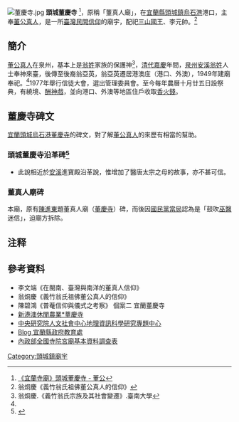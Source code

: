 [[File:董慶寺.jpg|thumb]]
'''頭城董慶寺'''  <ref>[http://temple.boncity.com/Yilan/12835.html 《宜蘭寺廟》頭城董慶寺 - 董公]</ref>，原稱「董真人廟」，在[[宜蘭縣|宜蘭縣]][[頭城鎮|頭城鎮]][[烏石港|烏石港]]港口，主奉[[董公真人|董公真人]]，是一所[[臺灣民間信仰|臺灣民間信仰]]的廟宇，配祀[[三山國王|三山國王]]、李元帥。<ref name="#1">翁烔慶《義竹翁氏祖佛董公真人的信仰》</ref>

==簡介==
[[董公真人|董公真人]]在泉州，基本上是[[翁姓|翁姓]]家族的保護神<ref>翁烔慶.《義竹翁氏宗族及其社會變遷》.臺南大學</ref>，[[清代|清代]][[嘉慶|嘉慶]]年間，[[泉州|泉州]][[安溪|安溪]][[翁姓|翁姓]]人士奉神來臺，後傳至後裔翁亞英，翁亞英遷居港澳庄（港口、外澳），1949年建廟奉祀。<ref name="#1"/>1977年舉行信徒大會，選出管理委員會。至今每年農曆十月廿五日設祭典，有繞境、[[酬神戲|酬神戲]]，並向港口、外澳等地區住戶收取[[香火錢|香火錢]]。

==董慶寺碑文==
[[宜蘭縣|宜蘭]][[頭城|頭城]][[烏石港|烏石港]][[董慶寺|董慶寺]]的碑文，對了解[[董公真人|董公真人]]的來歷有相當的幫助。

=== 頭城董慶寺沿革碑<ref>{{Cite web |url=https://www.temple01.com/temple-5cec84f.html |title=臺灣好廟網董慶寺 |accessdate=2016-08-24 |archive-date=2016-01-26 |archive-url=https://web.archive.org/web/20160126073027/https://www.temple01.com/temple-5cec84f.html |dead-url=no }}</ref> ===
{{cquote|頭城董慶寺沿革

董慶寺，醫神董公真人之琳宮，本西方古佛下凡，俗姓董名伯華，因得異人傳授，醫術日精。唐太宗貞觀初，國母皇太后疾，群醫束手，公年僅十三，爰喬裝老人，謁太宗進藥而治癒，帝欲加官進爵，公抱濟世救人之懷而辭。唯請敕賜廟號曰：「進寶殿」。並尊封為「董公真人」。

 }}
*此說相近於[[安溪|安溪]]進寶殿沿革說，惟增加了醫唐太宗之母的故事，亦不甚可信。

===  董真人廟碑 ===
本廟，原有[[陳進東|陳進東]]題董真人廟（[[董慶寺|董慶寺]]）碑，而後因[[國民黨|國民黨]][[當局|當局]]認為是「鼓吹[[巫醫|巫醫]]迷信」，迫廟方拆除。
{{cquote|董真人廟碑

神董氏，精岐黃，泉之安溪素所奉者也。有翁公亞英者奉來茲土，遂大展威信於斯，借翁公之軀竅，顯[[淳于意|倉公]]之神妙，落筆成草，咒水為藥，服食者無不有驗。膏人脂血，肉人骸骨，雖[[扁鵲|扁鵲]]、[[神農|神農]]亦爾爾。嗚呼，此鄉故漳人之所居也，乃有神靈惠如此，故知神之慈，非昧於一保一甲，一社一境。故建廟，報本於萬一，願吾神長駐，永護是土，是為記。

[[陳進東|陳進東]]題}}

== 注释 ==
{{reflist}}

==參考資料==
*李文端《在閩南、臺灣與南洋的董真人信仰》
*翁烔慶《義竹翁氏祖佛董公真人的信仰》
*陳碧鴻《普菴信仰與儀式之考察》 個案二 宜蘭董慶寺 
*[https://web.archive.org/web/20160817210016/http://www.sga.com.tw/%E8%91%A3%E6%85%B6%E5%AF%BA.html 新港澳休閒農業*蕫慶寺]
*[http://crgis.rchss.sinica.edu.tw/temples/YilanCounty/toucheng/0204007-DQS 中央研究院人文社會中心地理資訊科學研究專題中心]{{Wayback|url=http://crgis.rchss.sinica.edu.tw/temples/YilanCounty/toucheng/0204007-DQS |date=20160528170539 }}
*[http://blog.ilc.edu.tw/blog/blog/9536/trackbacks/337454 Blog 宜蘭縣政府教育處]{{Wayback|url=http://blog.ilc.edu.tw/blog/blog/9536/trackbacks/337454 |date=20160129033231 }}
*[https://web.archive.org/web/20160130075544/http://www.moi.gov.tw/files/civil_download_file/20.%E5%AE%9C%E8%98%AD%E7%B8%A3.pdf 內政部全國寺院宮廟基本資料調查表]




[[Category:頭城鎮廟宇|Category:頭城鎮廟宇]]